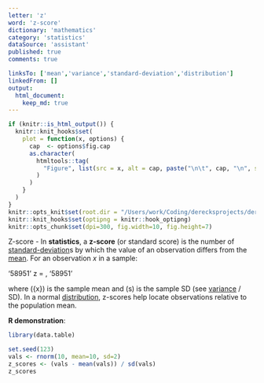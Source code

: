 ```yaml
---
letter: 'z'
word: 'z-score'
dictionary: 'mathematics'
category: 'statistics'
dataSource: 'assistant'
published: true
comments: true

linksTo: ['mean','variance','standard-deviation','distribution']
linkedFrom: []
output:
  html_document:
    keep_md: true
---
```


```r
if (knitr::is_html_output()) {
  knitr::knit_hooks$set(
    plot = function(x, options) {
      cap  <- options$fig.cap
      as.character(
        htmltools::tag(
          "Figure", list(src = x, alt = cap, paste("\n\t", cap, "\n", sep=""))
        )
      )
    }
  )
}
knitr::opts_knit$set(root.dir = "/Users/work/Coding/derecksprojects/derecksnotes.com-playground/derecksnotes.com/client/src/app/dictionaries/mathematics/definitions")
knitr::knit_hooks$set(optipng = knitr::hook_optipng)
knitr::opts_chunk$set(dpi=300, fig.width=10, fig.height=7)
```

<a id="z-score">Z-score</a> - In **statistics**, a **z-score** (or standard score) is the number of [standard-deviation](#standard-deviation)s by which the value of an observation differs from the [mean](#mean). For an observation $x$ in a sample:

'58951'
z = \frac{x - \bar{x}}{s},
'58951'

where \(\bar{x}\) is the sample mean and \(s\) is the sample SD (see [variance](#variance) / SD). In a normal [distribution](#distribution), z-scores help locate observations relative to the population mean.

**R demonstration**:

```r
library(data.table)

set.seed(123)
vals <- rnorm(10, mean=10, sd=2)
z_scores <- (vals - mean(vals)) / sd(vals)
z_scores
```
